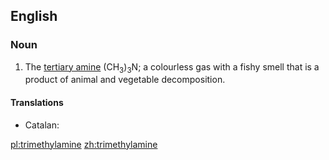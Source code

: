 ==English==
{{wikipedia}}

===Noun===
{{en-noun|head=[[trimethyl]][[amine]]|~}}

# {{context|organic compound|lang=en}} The [[tertiary amine]] (CH<sub>3</sub>)<sub>3</sub>N; a colourless gas with a fishy smell that is a product of animal and vegetable decomposition.

====Translations====
{{trans-top|(CH<sub>3</sub>)<sub>3</sub>N}}
* Catalan: {{t|ca|trimetilamina|f}}
{{trans-mid}}
{{trans-bottom}}

[[pl:trimethylamine]]
[[zh:trimethylamine]]